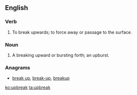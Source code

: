 ==English==

===Verb===
{{en-verb|upbreaks|upbreaking|upbroke|upbroken}}

# {{context|intransitive|lang=en}} To break upwards; to force away or passage to the surface.

===Noun===
{{en-noun}}

# A breaking upward or bursting forth; an upburst.
#: {{rfquotek|Elizabeth Barrett Browning}}

===Anagrams===
* [[break up#English|break up]], [[break-up#English|break-up]], [[breakup#English|breakup]]

[[ko:upbreak]]
[[ta:upbreak]]